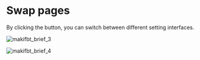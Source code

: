 # Swap pages

By clicking the button, you can switch between different setting interfaces.

![makifbt_brief_3](image/guide_makifbt/3.jpg#pic_center)

![makifbt_brief_4](image/guide_makifbt/4.jpg#pic_center)